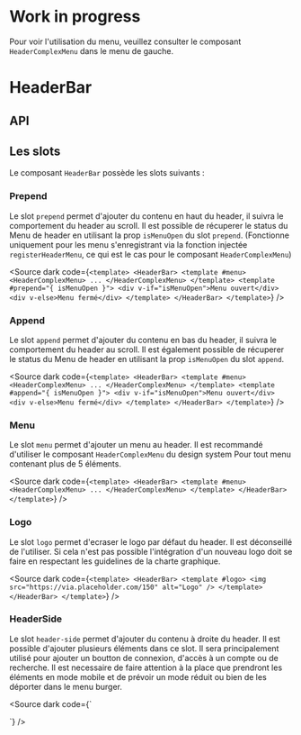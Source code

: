 
<Meta of={HeaderBarStories} />

Work in progress
===

Pour voir l'utilisation du menu, veuillez consulter le composant `HeaderComplexMenu` dans le menu de gauche.

# HeaderBar

<Canvas of={HeaderBarStories.Default} />

## API

<Controls of={HeaderBarStories.Default} />

## Les slots

Le composant `HeaderBar` possède les slots suivants :

### Prepend

Le slot `prepend` permet d'ajouter du contenu en haut du header, il suivra le comportement du header au scroll.
Il est possible de récuperer le status du Menu de header en utilisant la prop `isMenuOpen` du slot `prepend`. (Fonctionne uniquement pour les menu s'enregistrant via la fonction injectée `registerHeaderMenu`, ce qui est le cas pour le composant `HeaderComplexMenu`)

<Source
  dark
  code={`
<template>
  <HeaderBar>
	<template #menu>
	  <HeaderComplexMenu>
		...
	  </HeaderComplexMenu>
	</template>
	<template #prepend="{ isMenuOpen }">
	  <div v-if="isMenuOpen">Menu ouvert</div>
	  <div v-else>Menu fermé</div>
	</template>
  </HeaderBar>
</template>
`}
/>

### Append

Le slot `append` permet d'ajouter du contenu en bas du header, il suivra le comportement du header au scroll.
Il est également possible de récuperer le status du Menu de header en utilisant la prop `isMenuOpen` du slot `append`.

<Source
  dark
  code={`
<template>
  <HeaderBar>
	<template #menu>
	  <HeaderComplexMenu>
		...
	  </HeaderComplexMenu>
	</template>
	<template #append="{ isMenuOpen }">
	  <div v-if="isMenuOpen">Menu ouvert</div>
	  <div v-else>Menu fermé</div>
	</template>
  </HeaderBar>
</template>
`}
/>

### Menu

Le slot `menu` permet d'ajouter un menu au header. Il est recommandé d'utiliser le composant `HeaderComplexMenu` du design system Pour tout menu contenant plus de 5 éléments.

<Source
  dark
  code={`
<template>
  <HeaderBar>
	<template #menu>
	  <HeaderComplexMenu>
		...
	  </HeaderComplexMenu>
	</template>
  </HeaderBar>
</template>
`}
/>

### Logo

Le slot `logo` permet d'ecraser le logo par défaut du header. Il est déconseillé de l'utiliser. Si cela n'est pas possible l'intégration d'un nouveau logo doit se faire en respectant les guidelines de la charte graphique.

<Source
  dark
  code={`
<template>
  <HeaderBar>
	<template #logo>
	  <img src="https://via.placeholder.com/150" alt="Logo" />
	</template>
  </HeaderBar>
</template>
`}
/>

### HeaderSide

Le slot `header-side` permet d'ajouter du contenu à droite du header. Il est possible d'ajouter plusieurs éléments dans ce slot.
Il sera principalement utilisé pour ajouter un boutton de connexion, d'accès à un compte ou de recherche.
Il est necessaire de faire attention à la place que prendront les éléments en mode mobile et de prévoir un mode réduit ou bien de les déporter dans le menu burger.

<Canvas of={HeaderBarStories.WithRightMenu} />

<Source dark code={`
<script setup lang="ts">
</script>

<template>
  <HeaderBar>
	<template #header-side>
	  <div class="d-flex justify-center h-100 ga-4 pr-4">
		<VBtn
			variant="text"
			:prepend-icon="mdiMagnify"
			color="primary"
		>
			Rechercher
		</VBtn>
		<VBtn
			color="primary"
			:prepend-icon="mdiAccountCircleOutline"
		>
			Login
		</VBtn>
	</div>
	</template>
  </HeaderBar>
</template>
`} />
